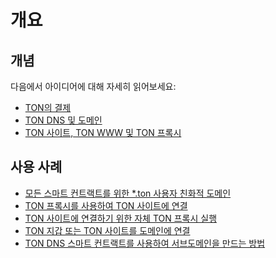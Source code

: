 # 개요

## 개념

다음에서 아이디어에 대해 자세히 읽어보세요:

- [TON의 결제](https://blog.ton.org/ton-payments)
- [TON DNS 및 도메인](/v3/guidelines/web3/ton-dns/dns)
- [TON 사이트, TON WWW 및 TON 프록시](https://blog.ton.org/ton-sites)

## 사용 사례

- [모든 스마트 컨트랙트를 위한 \*.ton 사용자 친화적 도메인](/v3/guidelines/web3/ton-dns/dns)
- [TON 프록시를 사용하여 TON 사이트에 연결](/v3/guidelines/web3/ton-proxy-sites/connect-with-ton-proxy)
- [TON 사이트에 연결하기 위한 자체 TON 프록시 실행](/v3/guidelines/web3/ton-proxy-sites/running-your-own-ton-proxy)
- [TON 지갑 또는 TON 사이트를 도메인에 연결](/v3/guidelines/web3/ton-proxy-sites/site-and-domain-management)
- [TON DNS 스마트 컨트랙트를 사용하여 서브도메인을 만드는 방법](/v3/guidelines/web3/ton-proxy-sites/site-and-domain-management#how-to-set-up-subdomains)

